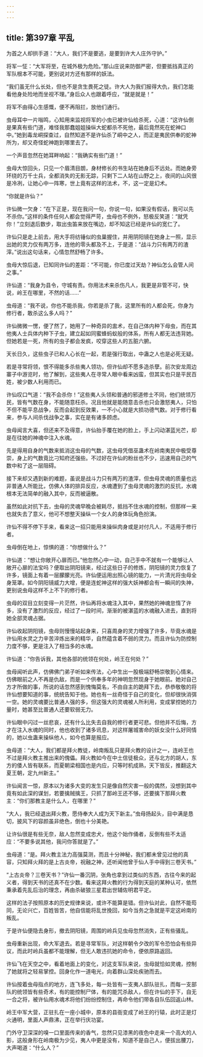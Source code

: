 ```yaml
---
---
---
```

title: 第397章 平乱
---





为首之人却拱手道：“大人，我们不是要逃，是要到许大人庄外守护。”

将军一怔：“大军将至，在城外极为危险。”那山庄说来防御严密，但要抵挡真正的军队根本不可能，更别说对方还有那样的妖法。

“我们虽无什么长处，但也不是贪生畏死之徒。许大人为我们报得大仇，我们怎能看他身处险地而坐视不理。”身后众人也跟着呼应，“就是就是！”

将军不由得心生感慨，便不再阻拦，放他们通行。

虫母耳中一片嗡鸣，心知用来监视将军的小虫已被许仙给杀死，心道：“这许仙倒是果真有些门道，难怪我那蠢姐姐操纵大蛇都杀不死他，最后竟然死在蛇神口中。”她到毒龙峒探查过，自然知道不是许仙杀了峒中之人，而正是夷民供奉的蛇神所为，却又奇怪蛇神跑到哪里去了。

一个声音忽然在她耳畔响起：“我确实有些门道！”

虫母大惊回头，只见一个眉清目朗，身材修长的书生站在她身后不远处。而她身旁环绕的万千士兵，全都消失的无影无踪，只剩下二人站在山野之上，夜间的山风很是冷冽，让她心中一阵寒，世上竟有这样的法术，不，这一定是幻术。

“你就是许仙？”

许仙微一欠身：“在下正是，现在我问一句，你说一句，如果没有假话，我可以先不杀你。”这样的条件任何人都会觉得严苛，虫母也不例外，怒极反笑道：“就凭你！”立刻退后数步，取出虫笛来放在嘴边，却不知这已经是许仙的宽仁了。

许仙只是走上前去，用大手将纺锤似的虫巢握住，并用阴阳镜在她身上一照，显示出她的灵力仅有两万多，连他的零头都及不上，于是道：“战斗力只有两万的渣滓。”说出这句话来，心情忽然舒畅了许多。

虫母大惊后退，已知同许仙的差距：“不可能，你已度过天劫？神仙怎么会管人间之事。”

许仙道：“我身为县令，守城有责。你用法术来杀伤凡人，我更是非管不可，快说，岭王在哪里，不然的话……”

虫母道：“我不说，你也不能杀我，你若是杀了我，这里所有的人都会死，你身为修行者，敢杀这么多人吗？”

许仙微微一愣，便了然了，她用了一种奇异的盅术，在自己体内种下母虫，而在其他夷人士兵体内种下子虫，建立起如同蜜蜂蚂蚁般的体系，所有人都无法违背她。但她若是一死，所有的虫子都会发疯，咬穿这些人的五脏六腑。

天长日久，这些虫子已和人心长在一起，若是强行取出，中蛊之人也是必死无疑。

若是寻常将领，恨不得能多杀些夷人领功，但许仙却不愿多造杀孽。前次安龙周边寨子中游览时，他了解到，这些夷人在寻常人眼中看来凶蛮，但其实也只是平民百姓，被少数人利用而已。

许仙叹口气道：“我不会杀你！”这些夷人头领和普通的邪道修士不同，他们统领万民，皆有气数在身，不能随意枉杀。况且他就是能随意击杀也只会激怒夷人，只怕不但不能平息战争，反而会起到反效果，一不小心就是大损功德气数。对于修行看来，参与人间杀伐战争之事，实在是有诸多顾虑。

虫母闻言大喜，但还来不及得意，许仙抬手覆在她的脸上，手上闪动湛蓝光芒，却是在往她的神魂中注入水魂。

先是得用自身的气数来抵消这虫母的气数，这虫母凭借巫蛊术在岭南夷民中极受尊崇，身上的气数竟比刁知府还强些。不过好在许仙的粉丝也不少，迅速用自己的气数中和了这一层阻碍。

接下来却又遇到新的难题，虽说是战斗力只有两万的渣滓，但虫母灵魂的质量也远非普通人所能比，仿佛人体的排异反应，水魂遭到了虫母灵魂的激烈的反抗，水魂根本无法简单的融入其中，反而被逼散。

虽然如此对抗下去，虫母的灵魂早晚会被耗尽，抵挡不住水魂的控制，但那样一来也就失去了意义，他可不想整天操纵一个女人的身体玩角色扮演。

许仙不得不停下手来，看来这一招只能用来操纵肉身或是对付凡人，不适用于修行者。

虫母倒在地上，惊惧的道：“你想做什么？”

许仙道：“想让你敞开心扉而已。”他忽然心中一动，自己手中不就有一个能够让人敞开心扉的法宝吗？便取出阴阳镜来，经过这些日子的修炼，阴阳镜的灵力恢复了许多，镜面上有着一层朦朦光亮。许仙便运用出照心镜的能力，一片清光将虫母全身笼罩。如今阴阳镜威力大增，便是连蛇神这样的强大妖神都会有一瞬间的失神，更别说虫母这样不上不下的修行者。

虫母的双目立刻变得一片茫然，许仙再将水魂注入其中，果然她的神魂怠惰了许多，没有了激烈的反应，经过了一段时间，渐渐的被湛蓝的水魂融入进去，直到将她全部灵魂占据。

许仙收起阴阳镜，虫母则慢慢站起身来，只喜周身的灵力增强了许多，毕竟水魂是许仙用水灵之力辛苦淬炼出来的精华，自然蕴含着不弱的灵力。而且许仙为防控制力度不够，更是注入了相当多的水魂。

许仙道：“你告诉我，其他各部的统领在何处，岭王在何处？”

虫母闻听此声，仿佛佛门弟子听如来传法，心中生出一股极端舒畅崇敬到心情来。仿佛眼前之人不再是仇敌，而是一个供奉多年的神明忽然现身于她眼前。她对自己方才所做的事，所说的话忽然感到愧悔莫名，不由自主的跪拜下去，恭恭敬敬的将许仙想要知道的事，统统告知于他。她也有一丝奇怪于自己的变化，但却很快消弭一空。她的灵魂要比普通人强的多，但这强大的灵魂被人所利用，变成掌控她的力量时，她甚至比普通人还要软弱无力。

许仙眼中闪过一丝悲哀，还有什么比失去自我的修行者更可悲。但他并不后悔，方才在注入水魂的同时，他也收到了诸多讯息，对这样屠城害命的妖女没什么好同情的，她以虫蛊来操纵他人，如今也算是报应。

虫母道：“大人，我们都是拜火教徒，岭南叛乱只是拜火教的设计之一，连岭王也不过是拜火教主推出来的傀儡。拜火教如今在中土信徒极众，还与北方的胡人，东方的倭人皆有联系，而夏朝梁相国也是内应，只等时机成熟，天下皆反，推翻这大夏王朝，定九州新主。”

许仙闻言一惊，原本以为诸多大变的发生只是像自然灾害一般的偶然，没想到其中竟有如此深的谋划，若要擒贼擒王，只抓了那岭王还不够，还要擒下那拜火教主：“你们那教主是什么人，在哪里？”

“大人，我已经退出拜火教，愿侍奉大人成为天下新主。”虫母扬起头，目中满是恳切，披风下的容颜虽非绝色，倒也十分美艳。

让许仙很是有些无奈，敌人忽然变成忠犬，他这个始作俑者，反倒有些不太适应：“不要多说其他，我问你答就是了。”

虫母道：“是。拜火教主法力高强莫测，而且十分神秘，我们都未曾见过他的真容，只知拜火拜的是上古炎帝，祝融之神，还听闻他曾于仙人手中得到三卷天书。”

“上古炎帝？三卷天书？”许仙一番沉阴，张角也拿到过类似的东西，古往今来的起义者，得到天书的还真不在少数。看来这拜火教的行为得到天庭的某种认可，依然秉承着先乱后治的理念，再由杀破狼三星君出世辅佐明君平定。

这样的法子按照原本的历史规律来说，或许不能算是错。但许仙对此，自然不能芶同，无论兴亡，百姓皆苦，他自信能将乱世挽回，如今当务之急就是平定这岭南的叛乱。

于是许仙便隐去身形，撤去阴阳镜，周围的岭兵见虫母忽然消失，正有些骚乱。

虫母重新出现，命大军退去。若是寻常军队，对这样朝令夕改的军令恐怕会有些异议，而此时岭兵虽都不能理解，但无人敢违抗她的命令，便依原路返回。

许仙飞在天空之中，看着地面上的变化，对这支军队来说，虫母就恰如灵魂，控制了她就将之轻易掌控。回身化作一道电光，向着群山深处疾驰而去。

许仙按着虫母指点的地方，连飞多处，每一处皆有一支夷人部队驻扎，而每一支部队的统领皆有些奇术，有的能控制尸体，有的能咒杀敌人，但在许仙的手下，自无一合之将，被许仙用水魂术将他们纷纷控制住，再命令他们带各自队伍回返山林。

岭王中军大营，正驻扎在一座小城中，原本的县衙变成了岭王的行辕，此时正是灯火通明，里面人声鼎沸，正在举行庆功宴。

门外守卫深深的嗅一口里面传来的香气，忽然只见漆黑的夜色中走来一个高大的人影，这般身形在岭南极为少见，夷人中更是没有，知道不是自己人，便拔出腰刀，大声喝道：“什么人？”